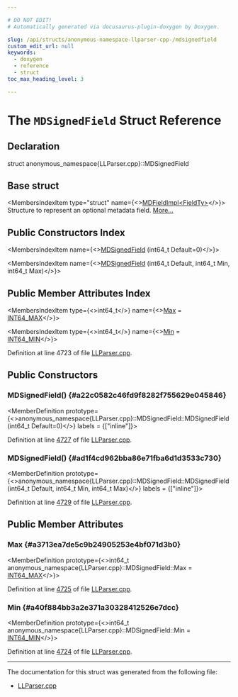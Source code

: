 ```yaml
---

# DO NOT EDIT!
# Automatically generated via docusaurus-plugin-doxygen by Doxygen.

slug: /api/structs/anonymous-namespace-llparser-cpp-/mdsignedfield
custom_edit_url: null
keywords:
  - doxygen
  - reference
  - struct
toc_max_heading_level: 3

---
```





# The `MDSignedField` Struct Reference

<DoxygenPage pluginConfig={pluginConfig}>



## Declaration

<CodeBlock>struct anonymous_namespace{LLParser.cpp}::MDSignedField</CodeBlock>

## Base struct

<MembersIndex>

<MembersIndexItem
  type="struct"
  name={<><a href="/docs/api/structs/anonymous-namespace-llparser-cpp-/mdfieldimpl">MDFieldImpl&lt;FieldTy&gt;</a></>}>
Structure to represent an optional metadata field. <a href="/docs/api/structs/anonymous-namespace-llparser-cpp-/mdfieldimpl/#details">More...</a>
</MembersIndexItem>

</MembersIndex>

## Public Constructors Index

<MembersIndex>

<MembersIndexItem
  name={<><a href="#a22c0582c46fd9f8282f755629e045846">MDSignedField</a> (int64&#95;t Default=0)</>}>
</MembersIndexItem>

<MembersIndexItem
  name={<><a href="#ad1f4cd962bba86e71fba6d1d3533c730">MDSignedField</a> (int64&#95;t Default, int64&#95;t Min, int64&#95;t Max)</>}>
</MembersIndexItem>

</MembersIndex>

## Public Member Attributes Index

<MembersIndex>

<MembersIndexItem
  type={<>int64&#95;t</>}
  name={<><a href="#a3713ea7de5c9b24905253e4bf071d3b0">Max</a> = <a href="/docs/api/files/include/include/llvm-c/datatypes-h/#ad0d744f05898e32d01f73f8af3cd2071">INT64&#95;MAX</a></>}>
</MembersIndexItem>

<MembersIndexItem
  type={<>int64&#95;t</>}
  name={<><a href="#a40f884bb3a2e371a30328412526e7dcc">Min</a> = <a href="/docs/api/files/include/include/llvm-c/datatypes-h/#ab21f12f372f67b8ff0aa3432336ede67">INT64&#95;MIN</a></>}>
</MembersIndexItem>

</MembersIndex>


Definition at line 4723 of file <a href="/docs/api/files/lib/lib/asmparser/llparser-cpp">LLParser.cpp</a>.

<SectionDefinition>

## Public Constructors

### MDSignedField() {#a22c0582c46fd9f8282f755629e045846}

<MemberDefinition
  prototype={<>anonymous&#95;namespace&#123;LLParser.cpp&#125;::MDSignedField::MDSignedField (int64&#95;t Default=0)</>}
  labels = {["inline"]}>

Definition at line <a href="/docs/api/files/lib/lib/asmparser/llparser-cpp/#l04727">4727</a> of file <a href="/docs/api/files/lib/lib/asmparser/llparser-cpp">LLParser.cpp</a>.
</MemberDefinition>

### MDSignedField() {#ad1f4cd962bba86e71fba6d1d3533c730}

<MemberDefinition
  prototype={<>anonymous&#95;namespace&#123;LLParser.cpp&#125;::MDSignedField::MDSignedField (int64&#95;t Default, int64&#95;t Min, int64&#95;t Max)</>}
  labels = {["inline"]}>

Definition at line <a href="/docs/api/files/lib/lib/asmparser/llparser-cpp/#l04729">4729</a> of file <a href="/docs/api/files/lib/lib/asmparser/llparser-cpp">LLParser.cpp</a>.
</MemberDefinition>

</SectionDefinition>

<SectionDefinition>

## Public Member Attributes

### Max {#a3713ea7de5c9b24905253e4bf071d3b0}

<MemberDefinition
  prototype={<>int64&#95;t anonymous&#95;namespace&#123;LLParser.cpp&#125;::MDSignedField::Max = <a href="/docs/api/files/include/include/llvm-c/datatypes-h/#ad0d744f05898e32d01f73f8af3cd2071">INT64&#95;MAX</a></>}>

Definition at line <a href="/docs/api/files/lib/lib/asmparser/llparser-cpp/#l04725">4725</a> of file <a href="/docs/api/files/lib/lib/asmparser/llparser-cpp">LLParser.cpp</a>.
</MemberDefinition>

### Min {#a40f884bb3a2e371a30328412526e7dcc}

<MemberDefinition
  prototype={<>int64&#95;t anonymous&#95;namespace&#123;LLParser.cpp&#125;::MDSignedField::Min = <a href="/docs/api/files/include/include/llvm-c/datatypes-h/#ab21f12f372f67b8ff0aa3432336ede67">INT64&#95;MIN</a></>}>

Definition at line <a href="/docs/api/files/lib/lib/asmparser/llparser-cpp/#l04724">4724</a> of file <a href="/docs/api/files/lib/lib/asmparser/llparser-cpp">LLParser.cpp</a>.
</MemberDefinition>

</SectionDefinition>

<hr/>

The documentation for this struct was generated from the following file:

<ul>
<li><a href="/docs/api/files/lib/lib/asmparser/llparser-cpp">LLParser.cpp</a></li>
</ul>

</DoxygenPage>
